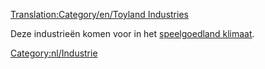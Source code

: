 [[Translation:Category/en/Toyland Industries]]

Deze industrieën komen voor in het [[nl/Manual/Klimaat#Speelgoedland|speelgoedland klimaat]].

[[Category:nl/Industrie]]